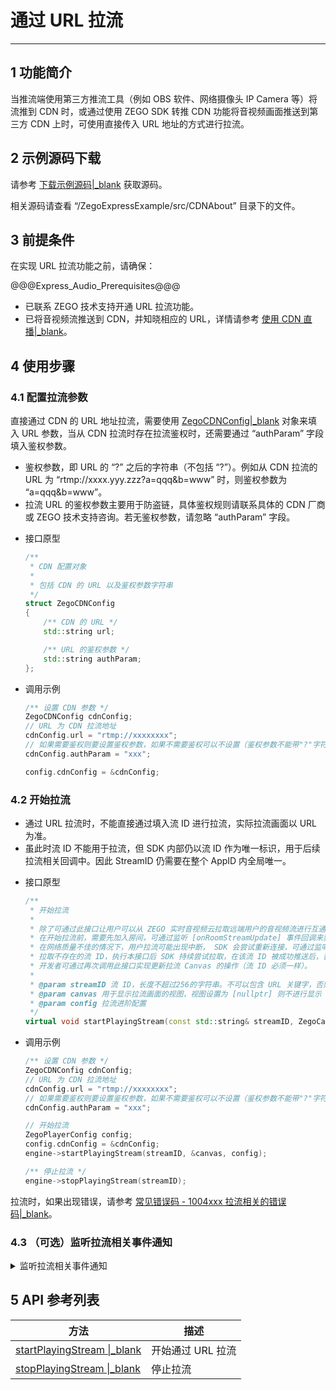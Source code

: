 # 通过 URL 拉流

---

## 1 功能简介

当推流端使用第三方推流工具（例如 OBS 软件、网络摄像头 IP Camera 等）将流推到 CDN 时，或通过使用 ZEGO SDK 转推 CDN 功能将音视频画面推送到第三方 CDN 上时，可使用直接传入 URL 地址的方式进行拉流。

## 2 示例源码下载

请参考 [下载示例源码\|_blank](#3128) 获取源码。

相关源码请查看 “/ZegoExpressExample/src/CDNAbout” 目录下的文件。

## 3 前提条件

在实现 URL 拉流功能之前，请确保：

@@@Express_Audio_Prerequisites@@@
- 已联系 ZEGO 技术支持开通 URL 拉流功能。   
- 已将音视频流推送到 CDN，并知晓相应的 URL，详情请参考 [使用 CDN 直播\|_blank](!ExpressVideoSDK-Publisher_Player_Advanced/RelayToCDN)。


## 4 使用步骤

### 4.1 配置拉流参数

直接通过 CDN 的 URL 地址拉流，需要使用 [ZegoCDNConfig\|_blank](@-ZegoCDNConfig) 对象来填入 URL 参数，当从 CDN 拉流时存在拉流鉴权时，还需要通过 “authParam” 字段填入鉴权参数。  

<div class = 'mk-hint'>

- 鉴权参数，即 URL 的 “?” 之后的字符串（不包括 “?”）。例如从 CDN 拉流的 URL 为 “rtmp://xxxx.yyy.zzz?a=qqq&b=www” 时，则鉴权参数为 “a=qqq&b=www”。
- 拉流 URL 的鉴权参数主要用于防盗链，具体鉴权规则请联系具体的 CDN 厂商或 ZEGO 技术支持咨询。若无鉴权参数，请忽略 “authParam” 字段。
</div>


- 接口原型

    ```cpp
    /**
     * CDN 配置对象
     *
     * 包括 CDN 的 URL 以及鉴权参数字符串
     */
    struct ZegoCDNConfig
    {
        /** CDN 的 URL */
        std::string url;

        /** URL 的鉴权参数 */
        std::string authParam;
    };
    ```

- 调用示例

    ```c++
    /** 设置 CDN 参数 */
    ZegoCDNConfig cdnConfig;
    // URL 为 CDN 拉流地址
    cdnConfig.url = "rtmp://xxxxxxxx";
    // 如果需要鉴权则要设置鉴权参数，如果不需要鉴权可以不设置（鉴权参数不能带"?"字符）
    cdnConfig.authParam = "xxx";

    config.cdnConfig = &cdnConfig;
    ```

### 4.2 开始拉流

<div class = 'mk-warning'>

- 通过 URL 拉流时，不能直接通过填入流 ID 进行拉流，实际拉流画面以 URL 为准。
- 虽此时流 ID 不能用于拉流，但 SDK 内部仍以流 ID 作为唯一标识，用于后续拉流相关回调中。因此 StreamID 仍需要在整个 AppID 内全局唯一。
</div>


- 接口原型

    ```cpp
    /**
     * 开始拉流
     *
     * 除了可通过此接口让用户可以从 ZEGO 实时音视频云拉取远端用户的音视频流进行互通外，还可以通过此接口让用户可以从第三方 URL 拉取远端用户的音视频流。
     * 在开始拉流前，需要先加入房间，可通过监听 [onRoomStreamUpdate] 事件回调来获取该房间内 streamID 的新增。
     * 在网络质量不佳的情况下，用户拉流可能出现中断， SDK 会尝试重新连接，可通过监听 [onPlayerStateUpdate] 事件来获知当前拉流状态以及错误信息。
     * 拉取不存在的流 ID，执行本接口后 SDK 持续尝试拉取，在该流 ID 被成功推送后，音视频流可以真正被拉取到。
     * 开发者可通过再次调用此接口实现更新拉流 Canvas 的操作（流 ID 必须一样）。
     *
     * @param streamID 流 ID，长度不超过256的字符串。不可以包含 URL 关键字，否则推拉流失败。仅支持数字、英文字符和 "-"、"_"。
     * @param canvas 用于显示拉流画面的视图，视图设置为 [nullptr] 则不进行显示
     * @param config 拉流进阶配置
     */
    virtual void startPlayingStream(const std::string& streamID, ZegoCanvas* canvas, ZegoPlayerConfig config) = 0;
    ```

- 调用示例

    ```c++
    /** 设置 CDN 参数 */
    ZegoCDNConfig cdnConfig;
    // URL 为 CDN 拉流地址
    cdnConfig.url = "rtmp://xxxxxxxx";
    // 如果需要鉴权则要设置鉴权参数，如果不需要鉴权可以不设置（鉴权参数不能带"?"字符）
    cdnConfig.authParam = "xxx";

    // 开始拉流
    ZegoPlayerConfig config;
    config.cdnConfig = &cdnConfig;
    engine->startPlayingStream(streamID, &canvas, config);

    /** 停止拉流 */
    engine->stopPlayingStream(streamID);
    ```

拉流时，如果出现错误，请参考 [常见错误码 - 1004xxx 拉流相关的错误码\|_blank](4380#5)。


### 4.3 （可选）监听拉流相关事件通知

<details class="zg-primary">
    <summary>监听拉流相关事件通知</summary>

可以通过 [onPlayerStateUpdate\|_blank](https://doc-zh.zego.im/zh/api?doc=Express_Video_SDK_API~CPP~class~zego-express-i-zego-event-handler#on-player-state-update) 来监听从 CDN 拉流的结果。

<div class = 'mk-warning'>

如果不是使用 ZEGO SDK 进行推流，而是使用第三方推流工具直接进行推流、但是使用 ZEGO SDK 进行拉流，这种场景下推流方没有使用 ZEGO SDK 加入房间，拉流方默认收不到 [onRoomStreamUpdate \|_blank](https://doc-zh.zego.im/zh/api?doc=Express_Video_SDK_API~CPP~class~zego-express-i-zego-event-handler#on-room-stream-update) 的回调，可以使用 [后台流增加\|_blank](#1333) 与 [后台流删除\|_blank](#1331) 的功能，让拉流端可以收到 [onRoomStreamUpdate \|_blank](https://doc-zh.zego.im/zh/api?doc=Express_Video_SDK_API~CPP~class~zego-express-i-zego-event-handler#on-room-stream-update) 的回调。
</div>

- 接口原型

    ```cpp
    /**
     * 拉流状态变更回调
     *
     * 在拉流成功后，可以通过该回调接口获取拉流状态变更的通知。
     * 开发者可根据 state 参数是否在 [正在请求拉流状态] 来大体判断用户的拉流网络情况。
     *
     * @param streamID 流 ID
     * @param state 拉流状态
     * @param errorCode 拉流状态变更对应的错误码。请参考常见错误码文档 [https://doc-zh.zego.im/zh/4380.html]
     * @param extendedData 扩展信息
     */
    virtual void onPlayerStateUpdate(const std::string& /*streamID*/, ZegoPlayerState /*state*/, int /*errorCode*/, const std::string& /*extendedData*/);
    ```

- 调用示例

    ```cpp
    class MyEventHandler :public IZegoEventHandler
    {
    public:
        void onPlayerStateUpdate(const std::string& /*streamID*/, ZegoPlayerState /*state*/, int /*errorCode*/, const std::string& /*extendedData*/) {
            /** 调用拉流接口成功后，当拉流器状态发生变更，如出现网络中断导致推流异常等情况，SDK在重试拉流的同时，会通过该回调通知 */
            /** 未拉流状态，在拉流前处于该状态。如果拉流过程出现稳态的异常，例如 AppID 或 appSign 不正确，都会进入未拉流状态 */
        //ZEGO_PLAYER_STATE_NO_PLAY = 0,

        /** 正在请求拉流状态，拉流操作执行成功后会进入正在请求拉流状态，通常通过该状态进行应用界面的展示。如果因为网络质量不佳产生的中断，SDK 会进行内部重试，也会回到正在请求拉流状态 */
        //ZEGO_PLAYER_STATE_PLAY_REQUESTING = 1,

        /** 正在拉流状态，进入该状态表明拉流已经成功，用户可以正常通信 */
        //ZEGO_PLAYER_STATE_PLAYING = 2
        //通过URL拉流时，回调参数中的stream_id即为调用拉流API时的流ID，用于唯一标识当次拉流事件。
        }
    };
    auto handler=std::make_shared<MyEventHandler>();
    engine->setEventHandler(handler);
    ```
</details>



## 5 API 参考列表

| 方法 | 描述 |
|-------|--------|
| [startPlayingStream \|_blank](https://doc-zh.zego.im/zh/api?doc=Express_Video_SDK_API~CPP~class~zego-express-i-zego-express-engine#start-playing-stream) | 开始通过 URL 拉流 |
| [stopPlayingStream \|_blank](https://doc-zh.zego.im/zh/api?doc=Express_Video_SDK_API~CPP~class~zego-express-i-zego-express-engine#stop-playing-stream) | 停止拉流 |
